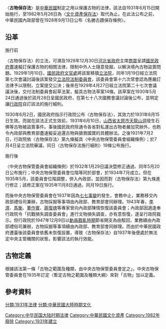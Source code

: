 {{multiple issues|
{{copyedit|time=2013-06-03T04:35:29+00:00}}
{{expert|time=2013-06-03T04:35:29+00:00}}
{{refimprove|time=2013-06-03T04:35:29+00:00}}
}}
〈'''古物保存法'''〉是[[中華民國|中華民國]]制定之用以保護古物的法律，該法自1931年6月15日開始施行，至1982年5月26日為〈[[文化資產保存法|文化資產保存法]]〉取代為止{{r|林|page=68}}{{r|黃}}。在此法公布之前，中華民國內政部曾在1928年9月13日公布〈名勝古蹟保存條例〉{{r|省志勝蹟|page=1}}。

== 沿革 ==
;施行前
〈古物保存法〉的立法，可溯及1928年12月30日[[河北省政府|河北省政府]]主席[[商震|商震]]呈請[[國民政府|國民政府]]盡速擬訂保護古物的相關法律，限制中外人士隨意發掘，以解決境內古物盜賣問題{{r|黃}}。1929年1月10日，[[國民政府文官處|國民政府文官處]]將該案移牘[[立法院|立法院]]，同年1月19日經立法院第七次會議討論後該案發交[[立法院法制委員會|立法院法制委員會]]，該委員會第十六次常會認為應嚴訂法律予以限制，立案提交公決；後來在1929年4月27日經立法院第二十七次會議議決後，交付法制委員會起草法案，擬具古物法草案14條{{r|黃}}。該草案在1930年5月24日通過後於該月28日呈國民政府，在第七十八次國務會議討論後公布，並明定讓[[行政院|行政院]]自訂該法的施行細則{{r|黃}}。

1930年6月2日，國民政府指示行政院公布〈古物保存法〉，其效力於1931年6月15日生效{{r|黃}}。而就在該法正式生效前，1931年6月10日，[[山西省|山西省]][[太原市|太原市]][[天龍山石窟|天龍山洞]]發生石佛等古物被盜賣事件{{r|黃}}。事後國民政府除通令各省對私運出古物者嚴加究辦外，也飭令內政部與教育部盡速擬妥追還古物與搶救國寶的具體辦法{{r|黃}}。之後1931年7月2日，行政院依〈古物保存法〉第九條擬具〈中央古物保管委員會組織條例〉；於7月4日呈立法院審議，同日〈古物保存法施行細則〉19條公布施行{{r|黃}}。

;施行後
〈中央古物保管委員會組織條例〉於1932年1月29日議決暨修正通過、同年5月20日公布施行；中央古物保管委員會位階等同於部會{{r|黃}}，於1934年7月成立{{r|林|page=72}}。但在1935年5月，該委員會位階調整，併入內政部，並因而對〈古物保存法〉第九條進行修正；該修正案在1935年11月8日通過，同月19日施行{{r|黃}}。

而後中央古物保管委員會在1937年因為[[七七事變|七七事變]]的發生，會務中止，業務移交內政部禮俗司兼辦，古物採掘等事項由內政部、教育部會同辦理{{r|黃}}。1943年春，[[李濟|李濟]]、[[馬衡|馬衡]]、[[董作賓|董作賓]]、[[蔣復璁|蔣復璁]]等專家曾向內政部陳情恢復該委員會；內政部因適逢奉行政院令「抗戰損失調查委員會」進行文物損失調查，亦有意恢復，遂呈行政院裁示。但行政院於1947年12月9日以[[動員戡亂時期|動員戡亂時期]]節省開支為由駁回，業務續由內政部禮俗司兼辦，古物採掘等事項續由內政部、教育部會同辦理{{r|黃}}。而由於中華民國政府遷臺後該委員會依舊未恢復設置，導致〈古物保存法〉自1937年後便處於無法定中央主管機關的狀態，影響該法的執行效能{{r|黃}}{{r|林|page=67}}。

== 古物定義 ==
根據該法第一條「古物之範圍及種類，由中央古物保管委員會定之」，中央古物保管委員會在1935年訂定〈暫定古物之範圍及種類大綱〉來對「古物」加以定義{{r|省志勝蹟|page=1}}。

==參考資料==
{{wikisource|古物保存法}}
{{reflist|refs=
<ref name="林">{{cite book|author=林會承 |title=《臺灣文化資產保存史綱》|date=2011-04-01 |publisher=遠流 |isbn=978-957-32-6765-2 }}</ref>
<ref name="黃">{{Cite journal|author=黃翔瑜|title=〈臺灣文化保存法制之更迭及其實踐比較（1900－1982）〉|journal=《臺灣文獻》|volume=63 |issue=2 |pages=191－244 |publisher=國史館臺灣文獻館 |date=2012-06-30}}</ref>
<ref name="省志勝蹟">{{cite book|author=廖財聰 |title=《[[重修臺灣省通志|重修臺灣省通志]]》卷二·土地志（勝蹟篇）|publisher=[[臺灣省文獻委員會|臺灣省文獻委員會]] |date=1996-12-30 |isbn=957-00-8398-0 }}</ref>
}}

{{中華民國文化資產}}

[[Category:中华民国大陆时期法律|Category:中华民国大陆时期法律]]
[[Category:中華民國文化資產|Category:中華民國文化資產]]
[[Category:1982年廢除|Category:1982年廢除]]
[[Category:1931年建立|Category:1931年建立]]
[[分類:1931年法律|分類:1931年法律]]
[[分類:中華民國大陸時期文化|分類:中華民國大陸時期文化]]